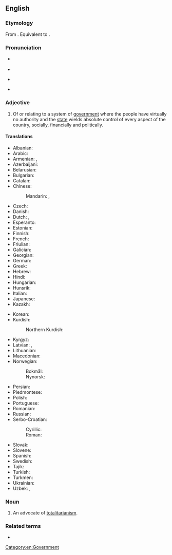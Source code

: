 ==English==

===Etymology===
From {{etyl|it|en}} {{m|it|totalitario||complete, absolute, totalitarian}} {{suffix|en||an}}. Equivalent to {{affix|en|totality|-arian}}.

===Pronunciation===
* {{a|RP}} {{IPA|en|/ˌtəʊtəlɪˈtɛəɹiən/}}
* {{audio|en|LL-Q1860 (eng)-Vealhurl-totalitarian.wav|Audio (Southern England)}}
* {{a|GA}} {{IPA|en|/ˌtoʊtəlɪˈtɛɹiən/}}
* {{rhymes|en|ɛəɹiən|s=6}}

===Adjective===
{{en-adj}}

# Of or relating to a system of [[government]] where the people have virtually no authority and the [[state]] wields absolute control of every aspect of the country, socially, financially and politically.
#: {{ux|en|The divine truth is stronger than '''totalitarian''' falsehoods.}}

====Translations====
{{trans-top|related to the system of government}}
* Albanian: {{t|sq|totalitar}}
* Arabic: {{t+|ar|شُمُولِيّ}}
* Armenian: {{t+|hy|ամբողջատիրական}}, {{t+|hy|տոտալիտար}}
* Azerbaijani: {{t|az|totalitar}}
* Belarusian: {{t|be|таталіта́рны}}
* Bulgarian: {{t|bg|тоталита́рен}}
* Catalan: {{t|ca|totalitari}}
* Chinese:
*: Mandarin: {{t+|cmn|極權主義|alt=極權主義的}}, {{t+|cmn|极权主义|tr=jíquánzhǔyì de|alt=极权主义的}}
* Czech: {{t+|cs|totalitní}}
* Danish: {{t|da|totalitær}}
* Dutch: {{t+|nl|totalitair}}, {{t+|nl|totalitaire}}
* Esperanto: {{t|eo|totalisma}}
* Estonian: {{t|et|totalitaarne}}
* Finnish: {{t+|fi|totalitaarinen}}
* French: {{t+|fr|totalitaire}}
* Friulian: {{t|fur|totalitari}}
* Galician: {{t|gl|totalitario}}
* Georgian: {{t|ka|ტოტალიტარული}}
* German: {{t+|de|totalitär}}
* Greek: {{t+|el|ολοκληρωτικός}}
* Hebrew: {{t+|he|טוֹטָלִיטָרִי|tr=totalitári}}
* Hindi: {{t|hi|सर्वसत्तावादी}}
* Hungarian: {{t|hu|totalitárius}}
* Hunsrik: {{t-needed|hrx}}
* Italian: {{t+|it|totalitario}}
* Japanese: {{t|ja|全体主義的|tr=ぜんたいしゅぎてき, zentaishugiteki}}
* Kazakh: {{t|kk|тоталитарлық}}
{{trans-mid}}
* Korean: {{t+|ko|전체주의|alt=전체주의의}}
* Kurdish:
*: Northern Kurdish: {{t+|kmr|totalîter}}
* Kyrgyz: {{t|ky|тоталитардык}}
* Latvian: {{t|lv|totalitārs}}, {{t|lv|totalitārais}}
* Lithuanian: {{t|lt|totalitarinis}}
* Macedonian: {{t|mk|тоталита́рен}}
* Norwegian:
*: Bokmål: {{t|nb|totalitær}}
*: Nynorsk: {{t|nn|totalitær}}
* Persian: {{t+|fa|توتالیتر|tr=totâliter}}
* Piedmontese: {{t|pms|totalitari}}
* Polish: {{t+|pl|totalitarny}}
* Portuguese: {{t+|pt|totalitário}}
* Romanian: {{t+|ro|totalitar}}
* Russian: {{t+|ru|тоталита́рный}}
* Serbo-Croatian:
*: Cyrillic: {{t|sh|тоталитарни}}
*: Roman: {{t|sh|totalitarni}}
* Slovak: {{t|sk|totalitný}}
* Slovene: {{t|sl|totalitarni}}
* Spanish: {{t|es|totalitario}}
* Swedish: {{t+|sv|totalitär}}
* Tajik: {{t|tg|тоталитарӣ}}
* Turkish: {{t+|tr|totaliter}}
* Turkmen: {{t|tk|totalitar}}
* Ukrainian: {{t|uk|тоталіта́рний}}
* Uzbek: {{t+|uz|totalitar}}, {{t|uz|totalitarlik}}
{{trans-bottom}}

===Noun===
{{en-noun}}

# An advocate of [[totalitarianism]].

===Related terms===
* {{l|en|totalitarianism}}

[[Category:en:Government]]